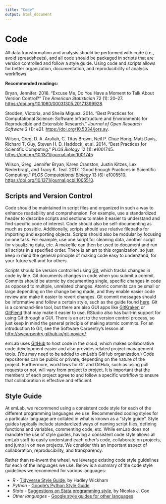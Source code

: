 ```yaml
---
title: "Code"
output: html_document
---
```


# Code

All data transformation and analysis should be performed with code (i.e., avoid spreadsheets), and all code should be packaged in scripts that are version controlled and follow a style guide. Using code and scripts allows for better organization, documentation, and reproducibility of analysis workflows.

**Recommended readings:**

Bryan, Jennifer. 2018. “Excuse Me, Do You Have a Moment to Talk About Version Control?” *The American Statistician* 72 (1): 20–27. <https://doi.org/10.1080/00031305.2017.1399928>.

Stodden, Victoria, and Sheila Miguez. 2014. “Best Practices for Computational Science: Software Infrastructure and Environments for Reproducible and Extensible Research.” *Journal of Open Research Software* 2 (1): e21. <https://doi.org/10.5334/jors.ay>.

Wilson, Greg, D. A. Aruliah, C. Titus Brown, Neil P. Chue Hong, Matt Davis, Richard T. Guy, Steven H. D. Haddock, et al. 2014. “Best Practices for Scientific Computing.” *PLOS Biology* 12 (1): e1001745. <https://doi.org/10.1371/journal.pbio.1001745>.

Wilson, Greg, Jennifer Bryan, Karen Cranston, Justin Kitzes, Lex Nederbragt, and Tracy K. Teal. 2017. “Good Enough Practices in Scientific Computing.” *PLOS Computational Biology* 13 (6): e1005510. <https://doi.org/10.1371/journal.pcbi.1005510>.


## Scripts and Version Control

Code should be maintained in script files and organized in such a way to enhance readability and comprehension. For example, use a standardized header to describe scripts and sections to make it easier to understand and find specific code of interest. Code should also be self-documenting as much as possible. Additionally, scripts should use relative filepaths for importing and exporting objects. Scripts should also be modular by focusing on one task. For example, use one script for cleaning data, another script for visualizing data, etc. A makefile can then be used to document and run all scripts in a specified order. There is an art to this organization, so just keep in mind the general principle of making code easy to understand, for your future self and for others.

Scripts should be version controlled using [Git](https://git-scm.com/), which tracks changes in code by line. Git documents changes in code when you submit a commit. Commits should be atomic by documenting single, specific changes in code as opposed to multiple, unrelated changes. Atomic commits can be small or large depending on the change being made, and they enable easier code review and make it easier to revert changes. Git commit messages should be informative and follow a certain style, such as the guide found [here](https://chris.beams.io/posts/git-commit/). Git is a command-line tool, but there are also GUI apps like [GitKraken](https://www.gitkraken.com/) or [GitFiend](https://gitfiend.com/) that may make it easier to use. RStudio also has built-in support for using Git through a GUI. There is an art to the version control process, so just keep in mind the general principle of making atomic commits. For an introduction to Git, see the Software Carpentry's lesson at <http://swcarpentry.github.io/git-novice/>.

emLab uses [GitHub](https://github.com/emlab-ucsb) to host code in the cloud, which makes collaborative code development easier and also provides related project management tools. (You may need to be added to emLab's GitHub organization.) Code repositories can be public or private, depending on the nature of the project. Furthermore, workflows for Git and GitHub, such as using pull requests or not, will vary from project to project. It is important that the members of each project agree to and follow a specific workflow to ensure that collaboration is effective and efficient.


## Style Guide  

At emLab, we recommend using a consistent code style for each of the different programming languages we use. Recommended coding styles for a particular language are collated in what is known as a "style guide". Style guides typically include standardized ways of naming script files, defining functions and variables, commenting code, etc. While emLab does not mandate the use of style guides, having a consistent code style allows all emLab staff to easily understand each other's code, collaborate on projects, and jump in on new projects. We consider this an important aspect of collaboration, reproducibility, and transparency.  

Rather than re-invent the wheel, we leverage existing code style guidelines for each of the languages we use. Below is a summary of the code style guidelines we recommend for various languages:  

* *R* - [Tidyverse Style Guide](https://style.tidyverse.org), by Hadley Wickham  
* *Python* - [Google's Python Style Guide](https://github.com/google/styleguide/blob/gh-pages/pyguide.md)  
* *Stata* - [Suggestions on Stata programming style](https://www.stata-journal.com/sjpdf.html?articlenum=pr0018), by Nicolas J. Cox  
* *Other languages* - [Google style guides for other languages](https://github.com/google/styleguide)  
